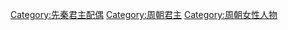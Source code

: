 [[Category:先秦君主配偶|Category:先秦君主配偶]]
[[Category:周朝君主|Category:周朝君主]]
[[Category:周朝女性人物|Category:周朝女性人物]]
